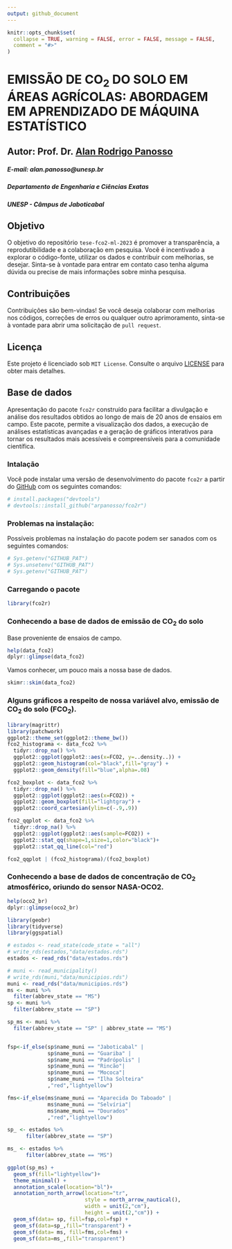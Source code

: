 ```yaml
---
output: github_document
---
```


<!-- README.md is generated from README.Rmd. Please edit that file -->

```r
knitr::opts_chunk$set(
  collapse = TRUE, warning = FALSE, error = FALSE, message = FALSE,
  comment = "#>"
)
```

# EMISSÃO DE CO~2~ DO SOLO EM ÁREAS AGRÍCOLAS: ABORDAGEM EM APRENDIZADO DE MÁQUINA ESTATÍSTICO

## Autor: Prof. Dr. [Alan Rodrigo Panosso](https://www.fcav.unesp.br/#!/alan)
##### E-mail: alan.panosso@unesp.br 
##### Departamento de Engenharia e Ciências Exatas
##### UNESP - Câmpus de Jaboticabal

## Objetivo

O objetivo do repositório `tese-fco2-ml-2023` é promover a transparência, a reprodutibilidade e a colaboração em pesquisa. Você é incentivado a explorar o código-fonte, utilizar os dados e contribuir com melhorias, se desejar. Sinta-se à vontade para entrar em contato caso tenha alguma dúvida ou precise de mais informações sobre minha pesquisa.

## Contribuições

Contribuições são bem-vindas! Se você deseja colaborar com melhorias nos códigos, correções de erros ou qualquer outro aprimoramento, sinta-se à vontade para abrir uma solicitação de `pull request`.

## Licença

Este projeto é licenciado sob `MIT License`. Consulte o arquivo [LICENSE](https://github.com/arpanosso/tese-fco2-ml-2023/blob/master/LICENSE.md) para obter mais detalhes.

## Base de dados

Apresentação do pacote `fco2r` construído para  facilitar a divulgação e análise dos resultados obtidos ao longo de mais de 20 anos de ensaios em campo. Este pacote, permite a visualização dos dados, a execução de análises estatísticas avançadas e a geração de gráficos interativos para tornar os resultados mais acessíveis e compreensíveis para a comunidade científica.

### Intalação

Você pode instalar uma versão de desenvolvimento do pacote `fco2r` a partir do [GitHub](https://github.com/) com os seguintes comandos:

```r
# install.packages("devtools")
# devtools::install_github("arpanosso/fco2r")
```

### Problemas na instalação:

Possíveis problemas na instalação do pacote podem ser sanados com os seguintes comandos:

```r
# Sys.getenv("GITHUB_PAT")
# Sys.unsetenv("GITHUB_PAT")
# Sys.getenv("GITHUB_PAT")
```

### Carregando o pacote

```r
library(fco2r)
```


### Conhecendo a base de dados de emissão de CO~2~ do solo

Base proveniente de ensaios de campo.

```r
help(data_fco2)
dplyr::glimpse(data_fco2)
```


Vamos conhecer, um pouco mais a nossa base de dados.

```r
skimr::skim(data_fco2)
```

### Alguns gráficos a respeito de nossa variável alvo, emissão de CO~2~ do solo (FCO~2~).

```r
library(magrittr)
library(patchwork)
ggplot2::theme_set(ggplot2::theme_bw())
fco2_histograma <- data_fco2 %>% 
  tidyr::drop_na() %>% 
  ggplot2::ggplot(ggplot2::aes(x=FCO2, y=..density..)) +
  ggplot2::geom_histogram(col="black",fill="gray") +
  ggplot2::geom_density(fill="blue",alpha=.08)

fco2_boxplot <- data_fco2 %>% 
  tidyr::drop_na() %>% 
  ggplot2::ggplot(ggplot2::aes(x=FCO2)) +
  ggplot2::geom_boxplot(fill="lightgray") + 
  ggplot2::coord_cartesian(ylim=c(-.9,.9))

fco2_qqplot <- data_fco2 %>% 
  tidyr::drop_na() %>% 
  ggplot2::ggplot(ggplot2::aes(sample=FCO2)) +
  ggplot2::stat_qq(shape=1,size=1,color="black")+
  ggplot2::stat_qq_line(col="red")

fco2_qqplot | (fco2_histograma)/(fco2_boxplot)
```




### Conhecendo a base de dados de concentração de CO~2~ atmosférico, oriundo do sensor NASA-OCO2.
```r
help(oco2_br)
dplyr::glimpse(oco2_br)
```


```r
library(geobr)
library(tidyverse)
library(ggspatial)
```


```r
# estados <- read_state(code_state = "all")
# write_rds(estados,"data/estados.rds")
estados <- read_rds("data/estados.rds")
```


```r
# muni <- read_municipality()
# write_rds(muni,"data/municipios.rds")
muni <- read_rds("data/municipios.rds")
ms <- muni %>% 
  filter(abbrev_state == "MS")
sp <- muni %>% 
  filter(abbrev_state == "SP")

sp_ms <- muni %>% 
  filter(abbrev_state == "SP" | abbrev_state == "MS")


fsp<-if_else(sp$name_muni == "Jaboticabal" | 
             sp$name_muni == "Guariba" |
             sp$name_muni == "Padrópolis" |
             sp$name_muni == "Rincão"|
             sp$name_muni == "Mococa"|
             sp$name_muni == "Ilha Solteira"
             ,"red","lightyellow")

fms<-if_else(ms$name_muni == "Aparecida Do Taboado" | 
             ms$name_muni == "Selvíria"|
             ms$name_muni == "Dourados"   
             ,"red","lightyellow")

sp_ <- estados %>% 
      filter(abbrev_state == "SP")

ms_ <- estados %>% 
      filter(abbrev_state == "MS")

ggplot(sp_ms) + 
  geom_sf(fill="lightyellow")+
  theme_minimal() + 
  annotation_scale(location="bl")+
  annotation_north_arrow(location="tr",
                         style = north_arrow_nautical(),
                         width = unit(2,"cm"),
                         height = unit(2,"cm")) +
  geom_sf(data= sp, fill=fsp,col=fsp) +
  geom_sf(data=sp_,fill="transparent") +
  geom_sf(data= ms, fill=fms,col=fms) +
  geom_sf(data=ms_,fill="transparent")
```
